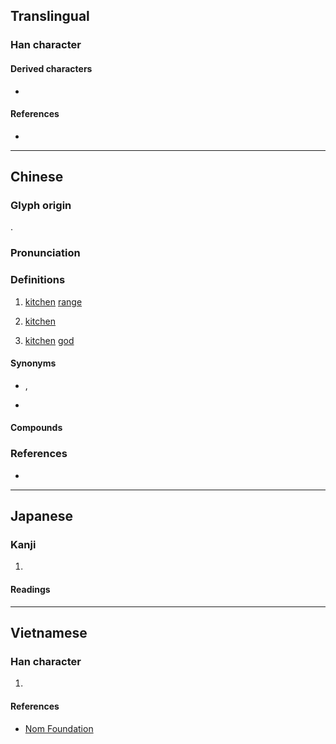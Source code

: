{{also|竈}}
{{character info}}
==Translingual==

===Han character===
{{Han char|rn=86|rad=火|as=03|sn=7|four=30717|canj=FG|ids=⿰火土}}

====Derived characters====
* {{l|mul|[[𢭭]]}}

====References====
* {{Han ref|kx=0666.090|dkj=18869|dj=1075.140|hdz=32189.040|uh=7076|ud=28790|bh=A85F|bd=43103}}

----

==Chinese==
{{zh-forms|t2=竈}}

===Glyph origin===
{{Han etym}}
{{Han compound|火|土|ls=ic|t1=fire|t2=soil}}.

===Pronunciation===
{{zh-pron
|m=zào
|m-s=zao4
|c=zou3
|c-t=dau4
|g=zau4
|h=pfs=cho;gd=zau4
|j=zau3
|md=cáu
|mn=chàu/xm,zz,tw:chò/qz:chò͘
|mn_note=chàu - vernacular; chò/chò͘ - literary
|mn-t=zao3
|w=2tsau
|x=zau4
|mc=y
|oc=y
|cat=n
}}

===Definitions===
{{zh-hanzi}}

# {{lb|zh|literary|or in compounds}} [[kitchen]] [[range]]
# {{lb|zh|literary|or in compounds}} [[kitchen]]
# {{lb|zh|mythology|literary|or in compounds}} [[kitchen]] [[god]]

====Synonyms====
* {{s|kitchen}} {{zh-l|廚房}}, {{q|literary}} {{zh-l|爨室}}
* {{s|kitchen god}} {{zh-l|灶神}}

====Compounds====
{{zh-der|灶跤|灶前|上灶|丹灶|倒灶|倒灶八字|冷灶|冷灶清鍋|另起爐灶|吃小灶|土灶|媚灶|小灶|廚頭灶腦|拜灶|掌灶的|接灶|插灶|沉灶產蛙|泥灶|添兵減灶|清灰冷灶|減灶|灶丁|灶上的|灶上騷除|灶下|灶下婢|灶下養|灶君|灶地|灶床|灶火|灶王爺|灶神|灶突|灶窩|灶頭|灶馬|煬灶|燒冷灶|爐灶|狗屁倒灶|狗皮倒灶|瓦灶繩床|病灶|祀灶|祀灶日|祭灶|祭灶神|繩床瓦灶|老虎灶|茶灶|落了灶|行灶|趁熱灶|趁熱灶火|趕熱灶|跨灶|跳灶王|送灶|金灶|電磁灶|點灶燈|煨灶貓}}

===References===
* {{R:yue:Hanzi}}

{{zh-cat|Advanced}}

----

==Japanese==

===Kanji===
{{ja-kanji|grade=|rs=火03}}

# {{rfdef|ja|sort=火03}}

====Readings====
{{ja-readings
|goon=そう<さう
|kanon=そう<さう
|kun=かまど-}}

----

==Vietnamese==

===Han character===
{{vi-readings|reading=táo, bếp|rs=火03}}

# {{rfdef|vi|sort=火03}}

====References====
* [http://nomfoundation.org/common/nom_details.php?codepoint=7076 Nom Foundation]